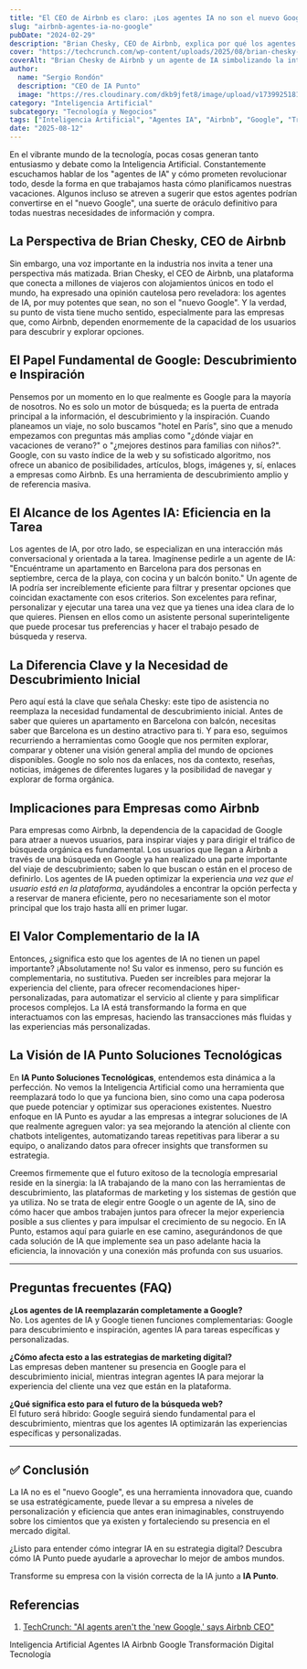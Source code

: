 ```yaml
---
title: "El CEO de Airbnb es claro: ¡Los agentes IA no son el nuevo Google!"
slug: "airbnb-agentes-ia-no-google"
pubDate: "2024-02-29"
description: "Brian Chesky, CEO de Airbnb, explica por qué los agentes de IA complementan, pero no reemplazan, el papel de Google como herramienta de descubrimiento y cómo esta distinción impacta a las empresas."
cover: "https://techcrunch.com/wp-content/uploads/2025/08/brian-chesky-GettyImages-2217178973.jpg"
coverAlt: "Brian Chesky de Airbnb y un agente de IA simbolizando la interacción"
author:
  name: "Sergio Rondón"
  description: "CEO de IA Punto"
  image: "https://res.cloudinary.com/dkb9jfet8/image/upload/v1739925181/sergio_gdcaeh.png"
category: "Inteligencia Artificial"
subcategory: "Tecnología y Negocios"
tags: ["Inteligencia Artificial", "Agentes IA", "Airbnb", "Google", "Transformación Digital", "Tecnología"]
date: "2025-08-12"
---
```

En el vibrante mundo de la tecnología, pocas cosas generan tanto entusiasmo y debate como la Inteligencia Artificial. Constantemente escuchamos hablar de los "agentes de IA" y cómo prometen revolucionar todo, desde la forma en que trabajamos hasta cómo planificamos nuestras vacaciones. Algunos incluso se atreven a sugerir que estos agentes podrían convertirse en el "nuevo Google", una suerte de oráculo definitivo para todas nuestras necesidades de información y compra.

<h2 id="la-perspectiva-de-brian-chesky-ceo-de-airbnb">La Perspectiva de Brian Chesky, CEO de Airbnb</h2>

Sin embargo, una voz importante en la industria nos invita a tener una perspectiva más matizada. Brian Chesky, el CEO de Airbnb, una plataforma que conecta a millones de viajeros con alojamientos únicos en todo el mundo, ha expresado una opinión cautelosa pero reveladora: los agentes de IA, por muy potentes que sean, no son el "nuevo Google". Y la verdad, su punto de vista tiene mucho sentido, especialmente para las empresas que, como Airbnb, dependen enormemente de la capacidad de los usuarios para descubrir y explorar opciones.

<h2 id="el-papel-fundamental-de-google-descubrimiento-e-inspiracion">El Papel Fundamental de Google: Descubrimiento e Inspiración</h2>

Pensemos por un momento en lo que realmente es Google para la mayoría de nosotros. No es solo un motor de búsqueda; es la puerta de entrada principal a la información, el descubrimiento y la inspiración. Cuando planeamos un viaje, no solo buscamos "hotel en París", sino que a menudo empezamos con preguntas más amplias como "¿dónde viajar en vacaciones de verano?" o "¿mejores destinos para familias con niños?". Google, con su vasto índice de la web y su sofisticado algoritmo, nos ofrece un abanico de posibilidades, artículos, blogs, imágenes y, sí, enlaces a empresas como Airbnb. Es una herramienta de descubrimiento amplio y de referencia masiva.

<h2 id="el-alcance-de-los-agentes-ia-eficiencia-en-la-tarea">El Alcance de los Agentes IA: Eficiencia en la Tarea</h2>

Los agentes de IA, por otro lado, se especializan en una interacción más conversacional y orientada a la tarea. Imagínense pedirle a un agente de IA: "Encuéntrame un apartamento en Barcelona para dos personas en septiembre, cerca de la playa, con cocina y un balcón bonito." Un agente de IA podría ser increíblemente eficiente para filtrar y presentar opciones que coincidan exactamente con esos criterios. Son excelentes para refinar, personalizar y ejecutar una tarea una vez que ya tienes una idea clara de lo que quieres. Piensen en ellos como un asistente personal superinteligente que puede procesar tus preferencias y hacer el trabajo pesado de búsqueda y reserva.

<h2 id="la-diferencia-clave-y-la-necesidad-de-descubrimiento-inicial">La Diferencia Clave y la Necesidad de Descubrimiento Inicial</h2>

Pero aquí está la clave que señala Chesky: este tipo de asistencia no reemplaza la necesidad fundamental de descubrimiento inicial. Antes de saber que quieres un apartamento en Barcelona con balcón, necesitas saber que Barcelona es un destino atractivo para ti. Y para eso, seguimos recurriendo a herramientas como Google que nos permiten explorar, comparar y obtener una visión general amplia del mundo de opciones disponibles. Google no solo nos da enlaces, nos da contexto, reseñas, noticias, imágenes de diferentes lugares y la posibilidad de navegar y explorar de forma orgánica.

<h2 id="implicaciones-para-empresas-como-airbnb">Implicaciones para Empresas como Airbnb</h2>

Para empresas como Airbnb, la dependencia de la capacidad de Google para atraer a nuevos usuarios, para inspirar viajes y para dirigir el tráfico de búsqueda orgánica es fundamental. Los usuarios que llegan a Airbnb a través de una búsqueda en Google ya han realizado una parte importante del viaje de descubrimiento; saben lo que buscan o están en el proceso de definirlo. Los agentes de IA pueden optimizar la experiencia *una vez que el usuario está en la plataforma*, ayudándoles a encontrar la opción perfecta y a reservar de manera eficiente, pero no necesariamente son el motor principal que los trajo hasta allí en primer lugar.

<h2 id="el-valor-complementario-de-la-ia">El Valor Complementario de la IA</h2>

Entonces, ¿significa esto que los agentes de IA no tienen un papel importante? ¡Absolutamente no! Su valor es inmenso, pero su función es complementaria, no sustitutiva. Pueden ser increíbles para mejorar la experiencia del cliente, para ofrecer recomendaciones hiper-personalizadas, para automatizar el servicio al cliente y para simplificar procesos complejos. La IA está transformando la forma en que interactuamos con las empresas, haciendo las transacciones más fluidas y las experiencias más personalizadas.

<h2 id="la-vision-de-ia-punto-soluciones-tecnologicas">La Visión de IA Punto Soluciones Tecnológicas</h2>

En **IA Punto Soluciones Tecnológicas**, entendemos esta dinámica a la perfección. No vemos la Inteligencia Artificial como una herramienta que reemplazará todo lo que ya funciona bien, sino como una capa poderosa que puede potenciar y optimizar sus operaciones existentes. Nuestro enfoque en IA Punto es ayudar a las empresas a integrar soluciones de IA que realmente agreguen valor: ya sea mejorando la atención al cliente con chatbots inteligentes, automatizando tareas repetitivas para liberar a su equipo, o analizando datos para ofrecer insights que transformen su estrategia.

Creemos firmemente que el futuro exitoso de la tecnología empresarial reside en la sinergia: la IA trabajando de la mano con las herramientas de descubrimiento, las plataformas de marketing y los sistemas de gestión que ya utiliza. No se trata de elegir entre Google o un agente de IA, sino de cómo hacer que ambos trabajen juntos para ofrecer la mejor experiencia posible a sus clientes y para impulsar el crecimiento de su negocio. En IA Punto, estamos aquí para guiarle en ese camino, asegurándonos de que cada solución de IA que implemente sea un paso adelante hacia la eficiencia, la innovación y una conexión más profunda con sus usuarios.

---

## Preguntas frecuentes (FAQ)

**¿Los agentes de IA reemplazarán completamente a Google?**  
No. Los agentes de IA y Google tienen funciones complementarias: Google para descubrimiento e inspiración, agentes IA para tareas específicas y personalizadas.

**¿Cómo afecta esto a las estrategias de marketing digital?**  
Las empresas deben mantener su presencia en Google para el descubrimiento inicial, mientras integran agentes IA para mejorar la experiencia del cliente una vez que están en la plataforma.

**¿Qué significa esto para el futuro de la búsqueda web?**  
El futuro será híbrido: Google seguirá siendo fundamental para el descubrimiento, mientras que los agentes IA optimizarán las experiencias específicas y personalizadas.

---

## ✅ Conclusión

La IA no es el "nuevo Google", es una herramienta innovadora que, cuando se usa estratégicamente, puede llevar a su empresa a niveles de personalización y eficiencia que antes eran inimaginables, construyendo sobre los cimientos que ya existen y fortaleciendo su presencia en el mercado digital.

¿Listo para entender cómo integrar IA en su estrategia digital? Descubra cómo IA Punto puede ayudarle a aprovechar lo mejor de ambos mundos.

Transforme su empresa con la visión correcta de la IA junto a **IA Punto**.

<h2 id="referencias">Referencias</h2>

1.  <a href="https://techcrunch.com/2025/08/07/ai-agents-arent-the-new-google-says-airbnb-ceo/" target="_blank" rel="noopener noreferrer">TechCrunch: "AI agents aren't the 'new Google,' says Airbnb CEO"</a>

<div class="flex flex-wrap gap-2 mt-8">
  <span class="inline-block px-3 py-1 bg-primary-100 text-primary-700 text-xs font-semibold rounded-full shadow-sm">Inteligencia Artificial</span>
  <span class="inline-block px-3 py-1 bg-primary-100 text-primary-700 text-xs font-semibold rounded-full shadow-sm">Agentes IA</span>
  <span class="inline-block px-3 py-1 bg-primary-100 text-primary-700 text-xs font-semibold rounded-full shadow-sm">Airbnb</span>
  <span class="inline-block px-3 py-1 bg-primary-100 text-primary-700 text-xs font-semibold rounded-full shadow-sm">Google</span>
  <span class="inline-block px-3 py-1 bg-primary-100 text-primary-700 text-xs font-semibold rounded-full shadow-sm">Transformación Digital</span>
  <span class="inline-block px-3 py-1 bg-primary-100 text-primary-700 text-xs font-semibold rounded-full shadow-sm">Tecnología</span>
</div>